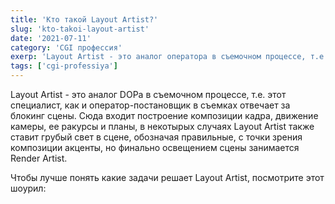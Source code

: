 ```yaml
---
title: 'Кто такой Layout Artist?'
slug: 'kto-takoi-layout-artist'
date: '2021-07-11'
category: 'CGI профессия'
exerp: 'Layout Artist - это аналог оператора в съемочном процессе, т.е. этот специалист...'
tags: ['cgi-professiya']
---
```

Layout Artist - это аналог DOPа в съемочном процессе, т.е. этот специалист, как и оператор-постановщик в съемках отвечает за блокинг сцены. Сюда входит построение композиции кадра, движение камеры, ее ракурсы и планы, в некотырых случаях Layout Artist также ставит грубый свет в сцене, обозначая правильные, с точки зрения композиции акценты, но финально освещением сцены занимается Render Artist.


Чтобы лучше понять какие задачи решает Layout Artist, посмотрите этот шоурил:


<VideoYoutube id="Jot2wDBAkZQ" />